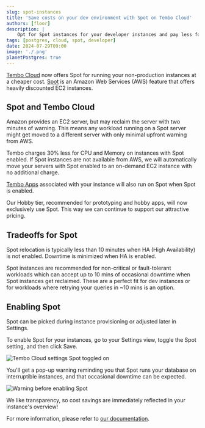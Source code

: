 ---
slug: spot-instances
title: 'Save costs on your dev environment with Spot on Tembo Cloud'
authors: [floor]
description: |
    Opt for Spot instances for your developer instances and pay less for non-critical workloads
tags: [postgres, cloud, spot, developer]
date: 2024-07-29T09:00
image: './.png'
planetPostgres: true
---

[Tembo Cloud](https://cloud.tembo.io/) now offers Spot for running your non-production instances at a cheaper cost. [Spot](https://aws.amazon.com/ec2/spot/) is an Amazon Web Services (AWS) feature that offers heavily discounted EC2 instances. 

## Spot and Tembo Cloud 

Amazon provides an EC2 server, but may reclaim the server with two minutes of warning. This means any workload running on a Spot server might get moved to a different server with only minimal upfront warning from AWS.

Tembo charges 30% less for CPU and Memory on instances with Spot enabled. If Spot instances are not available from AWS, we will automatically move your servers with Spot enabled to an on-demand EC2 instance with no additional charge.

[Tembo Apps](https://tembo.io/docs/product/cloud/apps/rest-api) associated with your instance will also run on Spot when Spot is enabled.

Our Hobby tier, recommended for prototyping and hobby apps, will now exclusively use Spot. This way we can continue to support our attractive pricing. 

## Tradeoffs for Spot

Spot relocation is typically less than 10 minutes when HA (High Availability) is not enabled. Downtime is minimized when HA is enabled.

Spot instances are recommended for non-critical or fault-tolerant workloads which can accept up to 10 mins of occasional downtime when Spot instances get reclaimed. These are a perfect fit for dev instances or for workloads where retrying your queries in ~10 mins is an option.

## Enabling Spot

Spot can be picked during instance provisioning or adjusted later in Settings.

To enable Spot for your instances, go to your Settings view, toggle the Spot setting, and then click Save.

![Tembo Cloud settings Spot toggled on](./overview-settings-spot-on.png)

You'll get a pop-up warning reminding you that Spot runs your database on interruptible instances, and that occasional downtime can be expected.

![Warning before enabling Spot](./enable-spot-warning.png)

We like transparency, so cost savings are immediately reflected in your instance's overview!

For more information, please refer to [our documentation](https://tembo.io/docs/product/cloud/configuration-and-management/spot-instances).
